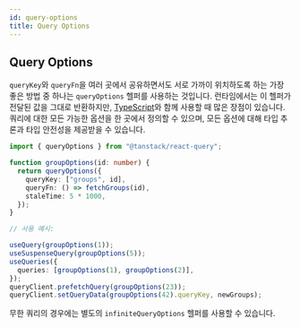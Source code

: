 ```yaml
---
id: query-options
title: Query Options
---
```


## Query Options

`queryKey`와 `queryFn`을 여러 곳에서 공유하면서도 서로 가까이 위치하도록 하는 가장 좋은 방법 중 하나는 `queryOptions` 헬퍼를 사용하는 것입니다. 런타임에서는 이 헬퍼가 전달된 값을 그대로 반환하지만, [TypeScript](../../typescript#typing-query-options)와 함께 사용할 때 많은 장점이 있습니다. 쿼리에 대한 모든 가능한 옵션을 한 곳에서 정의할 수 있으며, 모든 옵션에 대해 타입 추론과 타입 안전성을 제공받을 수 있습니다.

[//]: # "Example1"

```ts
import { queryOptions } from "@tanstack/react-query";

function groupOptions(id: number) {
  return queryOptions({
    queryKey: ["groups", id],
    queryFn: () => fetchGroups(id),
    staleTime: 5 * 1000,
  });
}

// 사용 예시:

useQuery(groupOptions(1));
useSuspenseQuery(groupOptions(5));
useQueries({
  queries: [groupOptions(1), groupOptions(2)],
});
queryClient.prefetchQuery(groupOptions(23));
queryClient.setQueryData(groupOptions(42).queryKey, newGroups);
```

무한 쿼리의 경우에는 별도의 `infiniteQueryOptions` 헬퍼를 사용할 수 있습니다.

